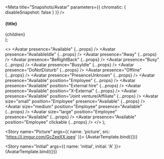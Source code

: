
<Meta title="Snapshots/Avatar" parameters={{ chromatic: { disableSnapshot: false } }} />

  <section>
    <h4>{title}</h4>
    <div style={{ display: 'flex', gap: '10px' }}>{children}</div>
  </section>
);

  <>
    <Container title="Presence">
      <Avatar presence="Available" {...props} />
      <Avatar presence="AvailableIdle" {...props} />
      <Avatar presence="Away" {...props} />
      <Avatar presence="BeRightBack" {...props} />
      <Avatar presence="Busy" {...props} />
      <Avatar presence="BusyIdle" {...props} />
      <Avatar presence="DoNotDisturb" {...props} />
      <Avatar presence="Offline" {...props} />
      <Avatar presence="PresenceUnknown" {...props} />
    </Container>
    <Container title="Positions">
      <Avatar presence="Available" position="Employee" {...props} />
      <Avatar presence="Available" position="External hire" {...props} />
      <Avatar presence="Available" position="X-External" {...props} />
      <Avatar presence="Available" position="Joint venture/Affiliate" {...props} />
    </Container>
    <Container title="Sizes">
      <Avatar size="small" position="Employee" presence="Available" {...props} />
      <Avatar size="medium" position="Employee" presence="Available" {...props} />
      <Avatar size="large" position="Employee" presence="Available" {...props} />
    </Container>
    <Container title="Clickable">
      <Avatar presence="Available" position="Employee" clickable {...props} />
    </Container>
  </>
);

<Story name="Picture" args={{ name: 'picture', src: 'https://i.imgur.com/GcZeeXX.jpeg'  }}>
  {AvatarTemplate.bind({})}
</Story>

<Story name="Initial" args={{ name: 'initial', initial: 'A' }}>
  {AvatarTemplate.bind({})}
</Story>